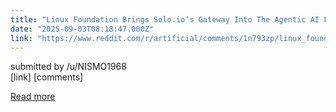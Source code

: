 ```yaml
---
title: "Linux Foundation Brings Solo.io’s Gateway Into The Agentic AI Fold"
date: "2025-09-03T08:18:47.000Z"
link: "https://www.reddit.com/r/artificial/comments/1n793zp/linux_foundation_brings_soloios_gateway_into_the/"
---
```


submitted by    /u/NISMO1968  
 [link]   [comments]

[Read more](https://www.reddit.com/r/artificial/comments/1n793zp/linux_foundation_brings_soloios_gateway_into_the/)
